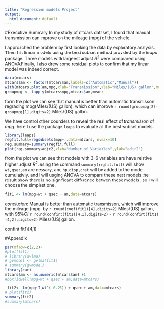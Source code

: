 ```yaml
---
title: "Regression models Project"
output:
  html_document: default
---
```



#Executive Summary
In my study of mtcars dataset, I found that manual transmission can improve on the mileage (mpg) of the vehicle.


I approached the problem by first looking the data by exploratory analysis. Then I fit linear models using the best subset method provided by the *leaps* package. Three models with largeest adjust $R^2$ were comprared using ANOVA.Finally, I also drew some residual plots to confirm that my linear model was indeed correct.


```r
data(mtcars)
mtcars$am <- factor(mtcars$am,labels=c("Automatic","Manual"))
with(mtcars,plot(am,mpg,xlab="Transmission",ylab="Miles/(US) gallon",main="Miles/(US) gallon by Transmission"))
groupmpg <- tapply(mtcars$mpg,mtcars$am,mean)
```

form the plot we can see that manual is better than automatic transmisson regrading mpg(Miles/(US) gallon), which can improve `r round(groupmpg[2]-groupmpg[1],digits=2)` Miles/(US) gallon.

We have control other counders to reveal the real effect of *transmisson* of *mpg*. here I use the package `leaps` to evaluate all the best-subset models.
```r
library(leaps)
regfit.full=regsubsets(mpg~.,data=mtcars, nvmax=10)
reg.summary=summary(regfit.full)
plot(reg.summary$adjr2,xlab="Number of Variables",ylab="adjr2")

```

from the plot we can see that models with 3-6 variables are have relative higher adjust $R^2$. using the command ` summary(regfit.full)` will show ` wt,qsec,am` are nessary, and `hp,disp,drat ` will be added to the model  cumulativly. and I will usging ANOVA to compare these nest models.the result show there  is no significant difference betwen these models , so I will choose the simplest one.

```r
fit1 <- lm(mpg~wt + qsec + am,data=mtcars)
```
*conclusion*: Manual is better than automatic transmisson, which will improve the mileage (mpg) by `r round(coef(fit1)[4],digits=2)` Miles/(US) gallon, with $95\%CI$ `r round(confint(fit1)[4,1],digits=2)` - `r round(confint(fit1)[4,2],digits=2)` Miles/(US) gallon.

confint(fit1)[4,1]

#Appendix
```r
par(mfrow=c(2,2))
#plot(fit1)
# library(gvlma)
# gvmodel <- gvlma(fit1)
# summary(gvmodel)
library(car)
mtcars$am <- as.numeric(mtcars$am) +1
#boxTidwell(mpg~wt + qsec + am,data=mtcars)

 fit2<- lm(mpg~I(wt^(-0.25)) + qsec + am,data=mtcars)
# plot(fit2)
summary(fit2)
#summary(mtcars)
```



